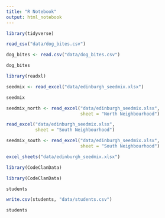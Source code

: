 ```yaml
---
title: "R Notebook"
output: html_notebook
---
```


```r
library(tidyverse)
```

```r
read_csv("data/dog_bites.csv")
```

```r
dog_bites <- read.csv("data/dog_bites.csv")
```

```r
dog_bites
```

```r
library(readxl)
```

```r
seedmix <- read_excel("data/edinburgh_seedmix.xlsx")
```

```r
seedmix
```

```r
seedmix_north <- read_excel("data/edinburgh_seedmix.xlsx",
                            sheet = "North Neighbourhood")
```

```r
read_excel("data/edinburgh_seedmix.xlsx",
           sheet = "South Neighbourhood")
```

```r
seedmix_south <- read_excel("data/edinburgh_seedmix.xlsx",
                            sheet = "South Neighbourhood")
```

```r
excel_sheets("data/edinburgh_seedmix.xlsx")
```

```r
library(CodeClanData)
```

```r
library(CodeClanData)
```

```r
students
```

```r
write.csv(students, "data/students.csv")
```

```r
students
```

